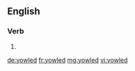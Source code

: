 ==English==

===Verb===
{{head|en|verb form}}

# {{en-past of|yowl}}

[[de:yowled]]
[[fr:yowled]]
[[mg:yowled]]
[[vi:yowled]]